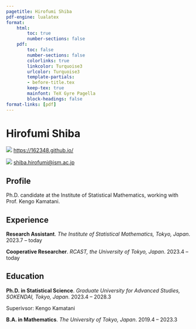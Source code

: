 ```yaml
---
pagetitle: Hirofumi Shiba
pdf-engine: lualatex
format:
    html:
        toc: true
        number-sections: false
    pdf: 
        toc: false
        number-sections: false
        colorlinks: true
        linkcolor: Turquoise3
        urlcolor: Turquoise3
        template-partials: 
        - before-title.tex
        keep-tex: true
        mainfont: TeX Gyre Pagella
        block-headings: false
format-links: [pdf]
---
```


::: {layout="[50,50]" layout-valign="bottom"}

::: {#first-column}
# \Huge Hirofumi Shiba {.large-letter}
:::

::: {#second-column .artificial-align}
\hfill ![](globe-asia-australia.svg) [https://162348.github.io/](https://162348.github.io/){.small-leter}\par

\hfill ![](envelope.svg) [shiba.hirofumi@ism.ac.jp](mailto:shiba.hirofumi@ism.ac.jp){.small-leter}
:::

:::

\vspace{-1em}

## Profile

Ph.D. candidate at the Institute of Statistical Mathematics, working with Prof. Kengo Kamatani.

## Experience

**Research Assistant**. _The Institute of Statistical Mathematics, Tokyo, Japan_. \hfill [2023.7 -- today]{.cvdate}

**Cooperative Researcher**. _RCAST, the University of Tokyo, Japan_. \hfill [2023.4 -- today]{.cvdate}

## Education 

**Ph.D. in Statistical Science**. _Graduate University for Advanced Studies, SOKENDAI, Tokyo, Japan_. \hfill [2023.4 -- 2028.3]{.cvdate}
<br>\par
Superivsor: Kengo Kamatani

**B.A. in Mathematics**. _The University of Tokyo, Japan_. \hfill [2019.4 -- 2023.3]{.cvdate}